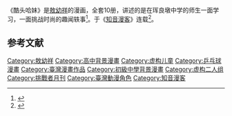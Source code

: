 {{expand|time=2015-01-25T03:41:30+00:00}}《酷头哈妹》是[[敖幼祥|敖幼祥]]的漫画，全套10册，讲述的是在珲良墩中学的师生一面学习，一面挑战时尚的趣闻轶事<ref>{{Cite news|url=http://finance.sina.com.cn/stock/t/20070620/05251485596.shtml|title=酷头哈妹|language=zh-cn|publisher=新浪网|author=|date=2006-02-08|accessdate=2015-02-03}}</ref>。于《[[知音漫客|知音漫客]]》连载<ref>{{Cite news|url=http://comic.qq.com/a/20070802/000022.htm|title=《酷头哈妹》广州签售精彩不容错过|language=zh-cn|publisher=腾讯网|author=|date=2006-02-08|accessdate=2015-02-03|deadurl=yes|archiveurl=https://web.archive.org/web/20150203075804/http://comic.qq.com/a/20070802/000022.htm|archivedate=2015-02-03}}</ref>。
== 参考文献 ==
{{Reflist}}

[[Category:敖幼祥|Category:敖幼祥]]
[[Category:高中背景漫畫|Category:高中背景漫畫]]
[[Category:虚构儿童|Category:虚构儿童]]
[[Category:乒乓球漫畫|Category:乒乓球漫畫]]
[[Category:臺灣漫畫作品|Category:臺灣漫畫作品]]
[[Category:初級中學背景漫畫|Category:初級中學背景漫畫]]
[[Category:虚构二人组|Category:虚构二人组]]
[[Category:挑戰者月刊|Category:挑戰者月刊]]
[[Category:臺灣動漫角色|Category:臺灣動漫角色]]
[[Category:知音漫客|Category:知音漫客]]